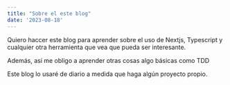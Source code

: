 ```yaml
---
title: "Sobre el este blog"
date: '2023-08-18'
---
```


Quiero haccer este blog para aprender sobre el uso de Nextjs, Typescript y cualquier otra herramienta que vea que pueda ser interesante.

Además, así me obligo a aprender otras cosas algo básicas como TDD

Este blog lo usaré de diario a medida que haga algún proyecto propio.
